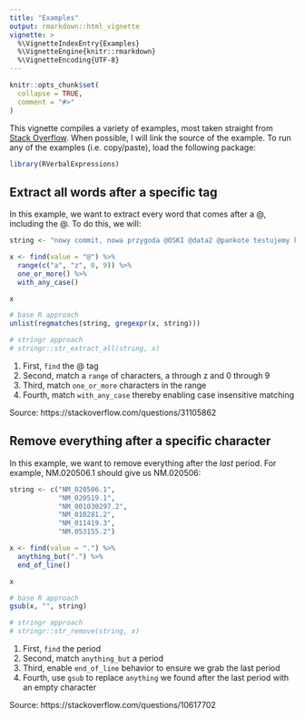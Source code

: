 ```yaml
---
title: "Examples"
output: rmarkdown::html_vignette
vignette: >
  %\VignetteIndexEntry{Examples}
  %\VignetteEngine{knitr::rmarkdown}
  %\VignetteEncoding{UTF-8}
---
```


```r
knitr::opts_chunk$set(
  collapse = TRUE,
  comment = "#>"
)
```

This vignette compiles a variety of examples, most taken straight from [Stack Overflow](https://stackoverflow.com/). When possible, I will link the source of the example. To run any of the examples (i.e. copy/paste), load the following package:

```r
library(RVerbalExpressions)
```

## Extract all words after a specific tag

In this example, we want to extract every word that comes after a @, including the @. To do this, we will:

```r
string <- "nowy commit, nowa przygoda @OSKI @data2 @pankote testujemy kod @oski2"

x <- find(value = "@") %>% 
  range(c("a", "z", 0, 9)) %>% 
  one_or_more() %>% 
  with_any_case()

x

# base R approach
unlist(regmatches(string, gregexpr(x, string)))

# stringr approach
# stringr::str_extract_all(string, x)
```

1. First, `find` the @ tag
2. Second, match a `range` of characters, a through z and 0 through 9
3. Third, match `one_or_more` characters in the range
4. Fourth, match `with_any_case` thereby enabling case insensitive matching

Source: https://stackoverflow.com/questions/31105862

## Remove everything after a specific character

In this example, we want to remove everything after the _last_ period. For example, NM.020506.1 should give us NM.020506:

```r
string <- c("NM_020506.1", 
            "NM_020519.1", 
            "NM_001030297.2", 
            "NM_010281.2", 
            "NM_011419.3", 
            "NM.053155.2")  

x <- find(value = ".") %>% 
  anything_but(".") %>% 
  end_of_line()

x

# base R approach
gsub(x, "", string)

# stringr approach
# stringr::str_remove(string, x)
```

1. First, `find` the period
2. Second, match `anything_but` a period
3. Third, enable `end_of_line` behavior to ensure we grab the last period
4. Fourth, use `gsub` to replace `anything` we found after the last period with an empty character

Source: https://stackoverflow.com/questions/10617702

